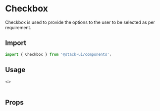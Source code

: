 
<Meta title="Components/Form Controls/Checkbox" />

<Story name="Import" />

# Checkbox

Checkbox is used to provide the options to the user to be selected as per requirement.

## Import  

```jsx
import { Checkbox } from '@stack-ui/components';
```

## Usage

<Preview>
  <Story name="Usage">
    <>
       <Checkbox label="label" name="checkbox" />
       <br />
        <Checkbox label="Checkbox disable" name="checkbox" disabled />
        <br />
       <Checkbox label="Invalid checkbox " name="checkbox" isError />
    </>
  </Story>
</Preview>

<Story name="Props" />

## Props

<Props of={CheckBoxTypes} />
